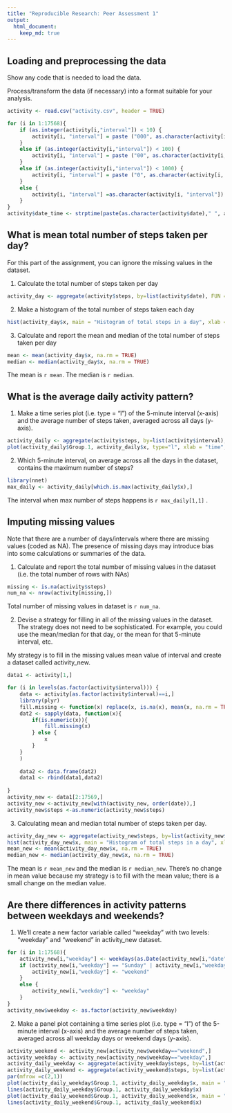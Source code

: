 ```yaml
---
title: "Reproducible Research: Peer Assessment 1"
output: 
  html_document:
    keep_md: true
---
```



## Loading and preprocessing the data
Show any code that is needed to load the data.


Process/transform the data (if necessary) into a format suitable for your analysis.


```r
activity <- read.csv("activity.csv", header = TRUE)

for (i in 1:17568){
    if (as.integer(activity[i,"interval"]) < 10) {
        activity[i, "interval"] = paste ("000", as.character(activity[i, "interval"]), sep="")
    }
    else if (as.integer(activity[i,"interval"]) < 100) {
        activity[i, "interval"] = paste ("00", as.character(activity[i, "interval"]), sep="")
    }
    else if (as.integer(activity[i,"interval"]) < 1000) {
        activity[i, "interval"] = paste ("0", as.character(activity[i, "interval"]), sep="")
    }
    else {
        activity[i, "interval"] =as.character(activity[i, "interval"])
    }
}
activity$date_time <- strptime(paste(as.character(activity$date)," ", activity$interval, sep = ""), format = "%Y-%m-%d %H%M")
```

## What is mean total number of steps taken per day?
For this part of the assignment, you can ignore the missing values in the dataset.

1. Calculate the total number of steps taken per day

```r
activity_day <- aggregate(activity$steps, by=list(activity$date), FUN = sum)
```

2. Make a histogram of the total number of steps taken each day

```r
hist(activity_day$x, main = "Histogram of total steps in a day", xlab = "Total steps in a day")
```

3. Calculate and report the mean and median of the total number of steps taken per day

```r
mean <- mean(activity_day$x, na.rm = TRUE)
median <- median(activity_day$x, na.rm = TRUE)
```

The mean is `r mean`.
The median is `r median`.

## What is the average daily activity pattern?

1. Make a time series plot (i.e. type = "l") of the 5-minute interval (x-axis) and the average number of steps taken, averaged across all days (y-axis).

```r
activity_daily <- aggregate(activity$steps, by=list(activity$interval), FUN= mean, na.rm=TRUE )
plot(activity_daily$Group.1, activity_daily$x, type="l", xlab = "time", ylab = "average steps in 5 mininterval")
```

2. Which 5-minute interval, on average across all the days in the dataset, contains the maximum number of steps?

```r
library(nnet)
max_daily <- activity_daily[which.is.max(activity_daily$x),]
```

The interval when max number of steps happens is `r max_daily[1,1]` .

## Imputing missing values
Note that there are a number of days/intervals where there are missing values (coded as NA). The presence of missing days may introduce bias into some calculations or summaries of the data.

1. Calculate and report the total number of missing values in the dataset (i.e. the total number of rows with NAs)

```r
missing <- is.na(activity$steps)
num_na <- nrow(activity[missing,])

```
Total number of missing values in dataset is `r num_na`.


2. Devise a strategy for filling in all of the missing values in the dataset. The strategy does not need to be sophisticated. For example, you could use the mean/median for that day, or the mean for that 5-minute interval, etc.

My strategy is to fill in the missing values mean value of interval and create a dataset called activity_new.
```r
data1 <- activity[1,]

for (i in levels(as.factor(activity$interval))) {
    data <- activity[as.factor(activity$interval)==i,]
    library(plyr)
    fill.missing <- function(x) replace(x, is.na(x), mean(x, na.rm = TRUE))
    dat2 <- sapply(data, function(x){
        if(is.numeric(x)){
            fill.missing(x)
        } else {
            x
        }
    }
    )
    
    data2 <- data.frame(dat2)  
    data1 <- rbind(data1,data2)
    
}
activity_new <- data1[2:17569,]
activity_new <-activity_new[with(activity_new, order(date)),]
activity_new$steps <-as.numeric(activity_new$steps)
```

3. Calculating mean and median total number of steps taken per day.

```r
activity_day_new <- aggregate(activity_new$steps, by=list(activity_new$date), FUN = sum)
hist(activity_day_new$x, main = "Histogram of total steps in a day", xlab = "Total steps in a day")
mean_new <- mean(activity_day_new$x, na.rm = TRUE)
median_new <- median(activity_day_new$x, na.rm = TRUE)
```

The mean is `r mean_new` and the median is `r median_new`.
There's no change in mean value because my strategy is to fill with the mean value; there is a small change on the median value.

## Are there differences in activity patterns between weekdays and weekends?

1. We'll create a new factor variable called "weekday" with two levels: "weekday" and "weekend" in activity_new dataset.

```r
for (i in 1:17568){
    activity_new[i,"weekday"] <- weekdays(as.Date(activity_new[i,"date"]))
    if (activity_new[i,"weekday"] == "Sunday" | activity_new[i,"weekday"] == "Saturday") {
        activity_new[i,"weekday"] <- "weekend"
    }
    else {
        activity_new[i,"weekday"] <- "weekday"
    }
}
activity_new$weekday <- as.factor(activity_new$weekday)
```

2. Make a panel plot containing a time series plot (i.e. type = "l") of the 5-minute interval (x-axis) and the average number of steps taken, averaged across all weekday days or weekend days (y-axis).

```r
activity_weekend <- activity_new[activity_new$weekday=="weekend",]
activity_weekday <- activity_new[activity_new$weekday=="weekday",]
activity_daily_weekday <- aggregate(activity_weekday$steps, by=list(activity_weekday$interval), FUN= mean )
activity_daily_weekend <- aggregate(activity_weekend$steps, by=list(activity_weekend$interval), FUN= mean )
par(mfrow =c(2,1))
plot(activity_daily_weekday$Group.1, activity_daily_weekday$x, main = "Weekday", type = "n", xlab = "interval", ylab = "average steps")
lines(activity_daily_weekday$Group.1, activity_daily_weekday$x)
plot(activity_daily_weekend$Group.1, activity_daily_weekend$x, main = "Weekday", type = "n", xlab = "interval", ylab = "average steps")
lines(activity_daily_weekend$Group.1, activity_daily_weekend$x)
```

